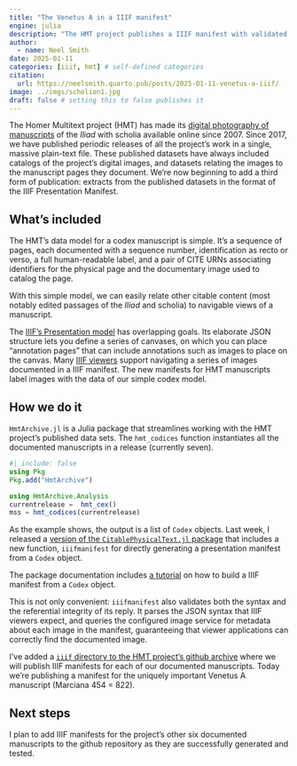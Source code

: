 ```yaml
---
title: "The Venetus A in a IIIF manifest"
engine: julia
description: "The HMT project publishes a IIIF manifest with validated images of the Venetus A manuscript."
author:
  - name: Neel Smith
date: 2025-01-11
categories: [iiif, hmt] # self-defined categories
citation: 
  url: https://neelsmith.quarto.pub/posts/2025-01-11-venetus-a-iiif/ 
image: ../imgs/scholion1.jpg
draft: false # setting this to false publishes it
---
```


The Homer Multitext project (HMT) has made its [digital photography of manuscripts](https://neelsmith.quarto.pub/hmt/images/) of the *Iliad* with scholia available online since 2007. Since 2017, we have published periodic releases of all the project's work in a single, massive plain-text file. These published datasets have always included catalogs of the project's digital images, and datasets relating the images to the manuscript pages they document. We're now beginning to add a third form of publication: extracts from the published datasets in the format of the IIIF Presentation Manifest.

## What's included


The HMT's data model for a codex manuscript is simple. It's a sequence of pages, each documented with a sequence number, identification as recto or verso, a full human-readable label, and a pair of CITE URNs associating identifiers for the physical page and the documentary image used to catalog the page.

With this simple model, we can easily relate other citable content (most notably edited passages of the *Iliad* and scholia) to navigable views of a manuscript.

The [IIIF's Presentation model](https://iiif.io/api/presentation/3.0/) has overlapping goals. Its elaborate JSON structure lets you define a series of canvases, on which you can place "annotation pages" that can include annotations such as images to place on the canvas. Many [IIIF viewers](https://iiif.io/get-started/iiif-viewers/) support navigating a series of images documented in a IIIF manifest. The new manifests for HMT manuscripts label images with the data of our simple codex model.

## How we do it

`HmtArchive.jl` is a Julia package that streamlines working with the HMT project's published data sets. The `hmt_codices` function instantiates all the documented manuscripts in a release (currently seven).

```julia
#| include: false
using Pkg
Pkg.add("HmtArchive")
```

```julia
using HmtArchive.Analysis
currentrelease =  hmt_cex()
mss = hmt_codices(currentrelease)
```

As the example shows, the output is a list of `Codex` objects. Last week, I released a [version of the `CitablePhysicalText.jl` package](https://neelsmith.quarto.pub/updates/2025-01-07-iiif-manifests/index.html) that includes a new function, `iiifmanifest` for directly generating a presentation manifest from a `Codex` object.

::: {.callout-tip}
The package documentation includes [a tutorial](https://cite-architecture.github.io/CitablePhysicalText.jl/tutorials/iiif.html) on how to build a IIIF manifest from a `Codex` object.
:::



This is not only convenient:  `iiifmanifest` also validates both the syntax and the referential integrity of its reply. It parses the JSON syntax that IIIF viewers expect, and queries the configured image service for metadata about each image in the manifest, guaranteeing that viewer applications can correctly find the documented image.

I've added a [`iiif` directory to the HMT project's github archive](https://github.com/homermultitext/hmt-archive/tree/master/iiif) where we will publish IIIF manifests for each of our documented manuscripts. Today we're publishing a manifest for the uniquely important Venetus A manuscript (Marciana 454 = 822). 

## Next steps

I plan to add IIIF manifests for the project's other six documented manuscripts to the github repository as they are successfully generated and tested.